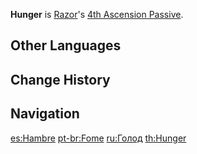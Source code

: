 {{Talent Infobox
|image         = Talent Hunger.png
|character     = Razor
|type          = 4th Ascension Passive
|info          = When Razor's [[Energy]] is below 50%, increases [[Energy Recharge]] by 30%.
|utility1      = Energy Recharge
}}
'''Hunger''' is [[Razor]]'s [[4th Ascension Passive]].

==Other Languages==
{{Other Languages
|en      = Hunger
|zhs     = 饥饿
|zhs_rm  = jī'è
|zht     = 饑餓
|zht_rm  = jī'è
|zh_tl   = Hunger
|ja      = 飢餓
|ja_rm   = Kiga
|ja_tl   = Hunger
|ko      = 굶주림
|ko_rm   = Gumjurim
|ko_tl   = Hunger
|es      = Hambre
|es_tl   = Hunger
|fr      = Famine
|fr_tl   = Famine
|ru      = Голод
|ru_tl   = Hunger
|th      = Hunger
|vi      = Đói Khát
|vi_tl   = Hunger
|de      = Hunger
|id      = Hunger
|pt      = Fome
|pt_tl   = 
}}

==Change History==
{{Change History|1.0}}
{{Clr}}

==Navigation==
{{Talent Navbox|Razor}}

[[es:Hambre]]
[[pt-br:Fome]]
[[ru:Голод]]
[[th:Hunger]]